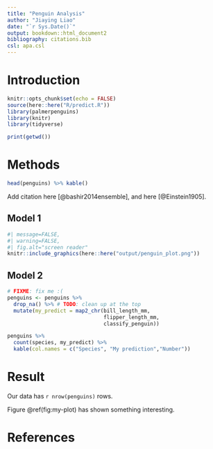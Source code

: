 ```yaml
---
title: "Penguin Analysis"
author: "Jiaying Liao"
date: "`r Sys.Date()`"
output: bookdown::html_document2
bibliography: citations.bib
csl: apa.csl
---
```

# Introduction

```r
knitr::opts_chunk$set(echo = FALSE)
source(here::here("R/predict.R"))
library(palmerpenguins)
library(knitr)
library(tidyverse)
```

```r
print(getwd())
```

# Methods

```r
head(penguins) %>% kable()
```

Add citation here [@bashir2014ensemble], and here [@Einstein1905].

## Model 1
```r
#| message=FALSE,
#| warning=FALSE,
#| fig.alt="screen reader"
knitr::include_graphics(here::here("output/penguin_plot.png"))

```

## Model 2

```r
# FIXME: fix me :(
penguins <- penguins %>%
  drop_na() %>% # TODO: clean up at the top
  mutate(my_predict = map2_chr(bill_length_mm, 
                               flipper_length_mm, 
                               classify_penguin))
```

```r
penguins %>%
  count(species, my_predict) %>%
  kable(col.names = c("Species", "My prediction","Number"))
```

# Result
<!--
TODO: this is an html comment
-->
Our data has `r nrow(penguins)` rows.

Figure \@ref(fig:my-plot) has shown something interesting.

# References

